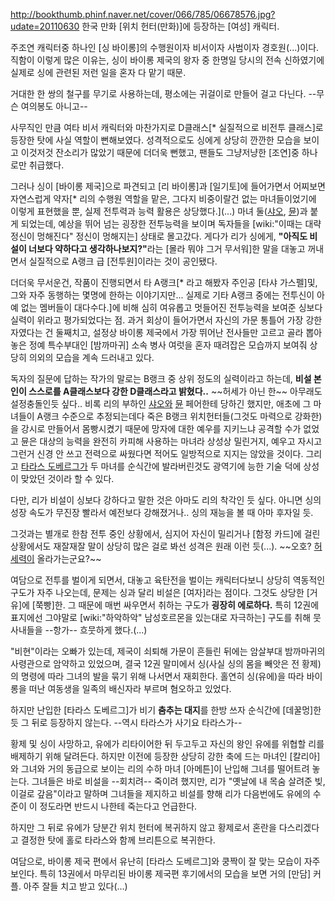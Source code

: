 http://bookthumb.phinf.naver.net/cover/066/785/06678576.jpg?udate=20110630
한국 만화 [위치 헌터(만화)]에 등장하는 [여성] 캐릭터. 

주조연 캐릭터중 하나인 [싱 바이롱]의 수행원이자 비서이자 사범이자 경호원(...)이다. 직함이 이렇게 많은 이유는, 싱이 바이롱 제국의 왕자 중 한명일 당시의 전속 신하였기에 실제로 싱에 관련된 저런 일을 혼자 다 맡기 때문. 

거대한 한 쌍의 철구를 무기로 사용하는데, 평소에는 귀걸이로 만들어 걸고 다닌다. --무슨 여의봉도 아니고--

사무직인 만큼 여타 비서 캐릭터와 마찬가지로 D클래스[* 실질적으로 비전투 클래스]로 등장한 탓에 사실 역할이 뻔해보였다. 성격적으로도 싱에게 상당히 깐깐한 모습을 보이고 이것저것 잔소리가 많았기 때문에 더더욱 뻔했고, 팬들도 그냥저냥한 [조연]중 하나로만 취급했다.

그러나 싱이 [바이롱 제국]으로 파견되고 [리 바이롱]과 [일기토]에 들어가면서 어찌보면 자연스럽게 약자[* 리의 수행원 역할을 맡은, 그다지 비중이랄건 없는 마녀들이었기에 이렇게 표현했을 뿐, 실제 전투력과 능력 활용은 상당했다.](...) 마녀 둘([[샤오]], [[뮨]])과 붙게 되었는데, 예상을 뛰어 넘는 굉장한 전투능력을 보이며 독자들을 [wiki:"이때는 대략 정신이 멍해진다" 정신이 멍해지는] 상태로 몰고갔다. 게다가 리가 싱에게, '''"아직도 비설이 너보다 약하다고 생각하나보지?"'''라는 [몰라 뭐야 그거 무서워]한 말을 대놓고 꺼내면서 실질적으로 A랭크 급 [전투원]이라는 것이 공인됐다. 

더더욱 무서운건, 작품이 진행되면서 타 A랭크[* 라고 해봤자 주인공 [타샤 가스펠]및, 그와 자주 동행하는 몇명에 한하는 이야기지만... 실제로 기타 A랭크 중에는 전투신이 아예 없는 멤버들이 대다수다.]에 비해 심히 여유롭고 멋들어진 전투능력을 보여준 싱보다 실력이 위라고 평가되었다는 점. 과거 회상이 들어가면서 자신의 가문 통틀어 가장 강한 자였다는 건 둘째치고, 설정상 바이롱 제국에서 가장 뛰어난 전사들만 고르고 골라 뽑아놓은 정예 특수부대인 [밤까마귀] 소속 병사 여럿을 혼자 때려잡은 모습까지 보여줘 상당히 의외의 모습을 계속 드러내고 있다. 

독자의 질문에 답하는 작가의 말로는 B랭크 중 상위 정도의 실력이라고 하는데, '''비설 본인이 스스로를 A클래스보다 강한 D클래스라고 밝혔다..''' ~~허세가 아닌 한~~ 아무래도 설정충돌인듯 싶다.. 비록 리의 부하인 [[샤오]]와 [[뮨]] 페어한테 당하긴 했지만, 애초에 그 마녀들이 A랭크 수준으로 추정되는데다 죽은 B랭크 위치헌터들(그것도 마력으로 강화한)을 강시로 만들어서 몸빵시켰기 때문에 망자에 대한 예우를 지키느냐 공격할 수가 없었고 뮨은 대상의 능력을 완전히 카피해 사용하는 마녀라 상성상 밀린거지, 예우고 자시고 그런거 신경 안 쓰고 전력으로 싸웠다면 적어도 일방적으로 지지는 않았을 것이다. 그리고 [[타라스 도베르그]]가 두 마녀를 순식간에 발라버린것도 광역기에 능한 기술 덕에 상성이 맞았던 것이라 할 수 있다.

다만, 리가 비설이 싱보다 강하다고 말한 것은 아마도 리의 착각인 듯 싶다. 아니면 싱의 성장 속도가 무진장 빨라서 예전보다 강해졌거나.. 싱의 재능을 볼 때 아마 후자일 듯.

그것과는 별개로 한참 전투 중인 상황에서, 심지어 자신이 밀리거나 [함정 카드]에 걸린 상황에서도 재잘재잘 말이 상당히 많은 걸로 봐선 성격은 원래 이런 듯(...). ~~오호? [[허세력]]이 올라가는군요?~~

여담으로 전투를 벌이게 되면서, 대놓고 육탄전을 벌이는 캐릭터다보니 상당히 역동적인 구도가 자주 나오는데, 문제는 싱과 달리 비설은 [여자]라는 점이다. 그것도 상당한 [거유]에 [쭉빵]한. 그 때문에 매번 싸우면서 취하는 구도가 '''굉장히 에로하다.''' 특히 12권에 표지에선 그야말로 [wiki:"하악하악" 남성호르몬을 있는대로 자극하는] 구도를 취해 뭇 사내들을 --항가-- 흐뭇하게 했다.(...)

"비현"이라는 오빠가 있는데, 제국이 쇠퇴해 가문이 흔들린 뒤에는 암살부대 밤까마귀의 사령관으로 암약하고 있었으며, 결국 12권 말미에서 싱(사실 싱의 몸을 빼앗은 전 황제)의 명령에 따라 그녀의 발을 묶기 위해 나서면서 재회한다. 홀연히 싱(유에)을 따라 바이롱을 떠난 여동생을 일족의 배신자라 부르며 혐오하고 있었다. 

하지만 난입한 [타라스 도베르그]가 비기 '''춤추는 대지'''를 한방 쓰자 순식간에 [데꿀멍]한 듯 그 뒤로 등장하지 않는다. --역시 타라스가 사기요 타라스가--

황제 및 싱이 사망하고, 유에가 리타이어한 뒤 두고두고 자신의 왕인 유에를 위협할 리를 배제하기 위해 달려든다. 하지만 이전에 등장한 상당히 강한 축에 드는 마녀인 [칼리아]와 그녀와 거의 동급으로 보이는 리의 수하 마녀 [아메튼]이 난입해 그녀를 떨어트려 놓는다. 그녀들은 바로 비설을 --회치려-- 죽이려 했지만, 리가 "옛날에 내 목숨 살려준 빚, 이걸로 갚음"이라고 말하며 그녀들을 제지하고 비설를 향해 리가 다음번에도 유에의 수준이 이 정도라면 반드시 나한테 죽는다고 언급한다.

하지만 그 뒤로 유에가 당분간 위치 헌터에 복귀하지 않고 황제로서 혼란을 다스리겠다고 결정한 탓에 홀로 타라스와 함께 브리튼으로 복귀한다.

여담으로, 바이롱 제국 편에서 유난히 [타라스 도베르그]와 쿵짝이 잘 맞는 모습이 자주 보인다. 특히 13권에서 마무리된 바이롱 제국편 후기에서의 모습을 보면 거의 [만담] 커플. 아주 잘들 치고 받고 있다(...)
